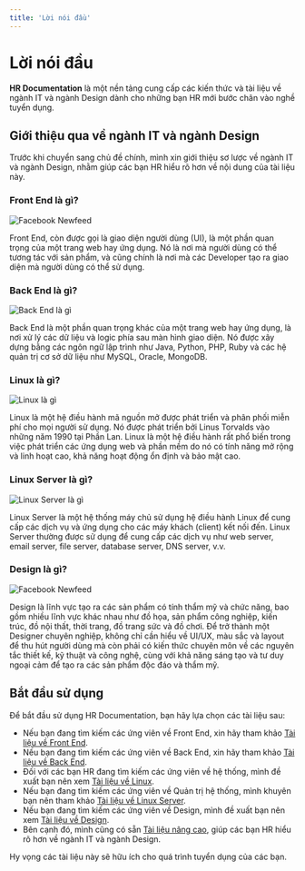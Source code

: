 ```yaml
---
title: 'Lời nói đầu'
---
```


# Lời nói đầu

**HR Documentation** là một nền tảng cung cấp các kiến thức và tài liệu về ngành IT và ngành Design dành cho những bạn HR mới bước chân vào nghề tuyển dụng.

## Giới thiệu qua về ngành IT và ngành Design

Trước khi chuyển sang chủ đề chính, mình xin giới thiệu sơ lược về ngành IT và ngành Design, nhằm giúp các bạn HR hiểu rõ hơn về nội dung của tài liệu này.

### Front End là gì?

![Facebook Newfeed](/static/docs/facebook-newfeed.png)

Front End, còn được gọi là giao diện người dùng (UI), là một phần quan trọng của một trang web hay ứng dụng. Nó là nơi mà người dùng có thể tương tác với sản phẩm, và cũng chính là nơi mà các Developer tạo ra giao diện mà người dùng có thể sử dụng.

### Back End là gì?

![Back End là gì](/static/docs/backend.jpg)

Back End là một phần quan trọng khác của một trang web hay ứng dụng, là nơi xử lý các dữ liệu và logic phía sau màn hình giao diện. Nó được xây dựng bằng các ngôn ngữ lập trình như Java, Python, PHP, Ruby và các hệ quản trị cơ sở dữ liệu như MySQL, Oracle, MongoDB.

### Linux là gì?

![Linux là gì](/static/docs/linux.jpg)

Linux là một hệ điều hành mã nguồn mở được phát triển và phân phối miễn phí cho mọi người sử dụng. Nó được phát triển bởi Linus Torvalds vào những năm 1990 tại Phần Lan. Linux là một hệ điều hành rất phổ biến trong việc phát triển các ứng dụng web và phần mềm do nó có tính năng mở rộng và linh hoạt cao, khả năng hoạt động ổn định và bảo mật cao.

### Linux Server là gì?

![Linux Server là gì](/static/docs/web-server.jpg)

Linux Server là một hệ thống máy chủ sử dụng hệ điều hành Linux để cung cấp các dịch vụ và ứng dụng cho các máy khách (client) kết nối đến. Linux Server thường được sử dụng để cung cấp các dịch vụ như web server, email server, file server, database server, DNS server, v.v.

### Design là gì?

![Facebook Newfeed](/static/docs/facebook-newfeed.png)

Design là lĩnh vực tạo ra các sản phẩm có tính thẩm mỹ và chức năng, bao gồm nhiều lĩnh vực khác nhau như đồ họa, sản phẩm công nghiệp, kiến trúc, đồ nội thất, thời trang, đồ trang sức và đồ chơi. Để trở thành một Designer chuyên nghiệp, không chỉ cần hiểu về UI/UX, màu sắc và layout để thu hút người dùng mà còn phải có kiến thức chuyên môn về các nguyên tắc thiết kế, kỹ thuật và công nghệ, cùng với khả năng sáng tạo và tư duy ngoại cảm để tạo ra các sản phẩm độc đáo và thẩm mỹ.

## Bắt đầu sử dụng

Để bắt đầu sử dụng HR Documentation, bạn hãy lựa chọn các tài liệu sau:

- Nếu bạn đang tìm kiếm các ứng viên về Front End, xin hãy tham khảo [Tài liệu về Front End](/docs/front-end).
- Nếu bạn đang tìm kiếm các ứng viên về Back End, xin hãy tham khảo [Tài liệu về Back End](/docs/back-end).
- Đối với các bạn HR đang tìm kiếm các ứng viên về hệ thống, mình đề xuất bạn nên xem [Tài liệu về Linux](/docs/linux).
- Nếu bạn đang tìm kiếm các ứng viên về Quản trị hệ thống, mình khuyên bạn nên tham khảo [Tài liệu về Linux Server](/docs/linux/server).
- Nếu bạn đang tìm kiếm các ứng viên về Design, mình đề xuất bạn nên xem [Tài liệu về Design](/docs/design).
- Bên cạnh đó, mình cũng có sẵn [Tài liệu nâng cao](/docs/nang-cao), giúp các bạn HR hiểu rõ hơn về ngành IT và ngành Design.

Hy vọng các tài liệu này sẽ hữu ích cho quá trình tuyển dụng của các bạn.
